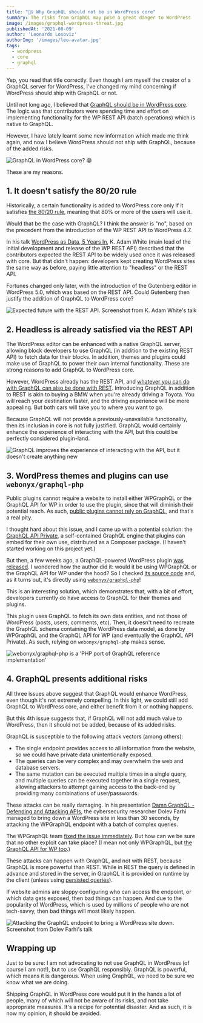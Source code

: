 ```yaml
---
title: "🙅‍♀️ Why GraphQL should not be in WordPress core"
summary: The risks from GraphQL may pose a great danger to WordPress
image: /images/graphql-wordpress-threat.jpg
publishedAt: '2021-08-09'
author: 'Leonardo Losoviz'
authorImg: '/images/leo-avatar.jpg'
tags:
  - wordpress
  - core
  - graphql
---
```


Yep, you read that title correctly. Even though I am myself the creator of a GraphQL server for WordPress, I've changed my mind concerning if WordPress should ship with GraphQL or not.

Until not long ago, I believed that [GraphQL should be in WordPress core](/blog/why-wordpress-should-have-a-graphql-api-in-core/). The logic was that contributors were spending time and effort on implementing functionality for the WP REST API (batch operations) which is native to GraphQL.

However, I have lately learnt some new information which made me think again, and now I believe WordPress should not ship with GraphQL, because of the added risks.

![GraphQL in WordPress core? 😁](/images/graphql-wordpress-threat.jpg "GraphQL in WordPress core? 😁")

These are my reasons.

## 1. It doesn't satisfy the 80/20 rule

Historically, a certain functionality is added to WordPress core only if it satisfies [the 80/20 rule](https://wordpress.org/about/philosophy/), meaning that 80% or more of the users will use it.

Would that be the case with GraphQL? I think the answer is "no", based on the precedent from the introduction of the WP REST API to WordPress 4.7.

In his talk [WordPress as Data, 5 Years In](https://youtu.be/OBVg5x8uQ6M), K. Adam White (main lead of the initial development and release of the WP REST API) described that the contributors expected the REST API to be widely used once it was released with core. But that didn't happen: developers kept creating WordPress sites the same way as before, paying little attention to "headless" or the REST API.

Fortunes changed only later, with the introduction of the Gutenberg editor in WordPress 5.0, which was based on the REST API. Could Gutenberg then justify the addition of GraphQL to WordPress core?

![Expected future with the REST API. Screenshot from K. Adam White's talk](/images/society-if-wp-had-a-rest-api-video.png "Expected future with the REST API. Screenshot from K. Adam White's talk")

## 2. Headless is already satisfied via the REST API

The WordPress editor can be enhanced with a native GraphQL server, allowing block developers to use GraphQL (in addition to the existing REST API) to fetch data for their blocks. In addition, themes and plugins could make use of GraphQL to power their own internal functionality. These are strong reasons to add GraphQL to WordPress core.

However, WordPress already has the REST API, and [whatever you can do with GraphQL can also be done with REST](https://stepzen.com/blog/are-rest-and-graphql-different). Introducing GraphQL in addition to REST is akin to buying a BMW when you're already driving a Toyota. You will reach your destination faster, and the driving experience will be more appealing. But both cars will take you to where you want to go.

Because GraphQL will not provide a previously-unavailable functionality, then its inclusion in core is not fully justified. GraphQL would certainly enhance the experience of interacting with the API, but this could be perfectly considered plugin-land.

![GraphQL improves the experience of interacting with the API, but it doesn't create anything new](/images/graphiql.gif "GraphQL improves the experience of interacting with the API, but it doesn't create anything new")

## 3. WordPress themes and plugins can use `webonyx/graphql-php`

Public plugins cannot require a website to install either WPGraphQL or the GraphQL API for WP in order to use the plugin, since that will diminish their potential reach. As such, [public plugins cannot rely on GraphQL](https://www.smashingmagazine.com/2021/04/making-graphql-work-in-wordpress/#use-graphql-api-if-distributing-blocks-via-a-plugin), and that's a real pity.

I thought hard about this issue, and I came up with a potential solution: the [GraphQL API Private](https://github.com/GatoGraphQL/GatoGraphQL/issues/519), a self-contained GraphQL engine that plugins can embed for their own use, distributed as a Composer package. (I haven't started working on this project yet.)

But then, a few weeks ago, a GraphQL-powered WordPress plugin [was released](https://twitter.com/swashata/status/1418387987511996418). I wondered how the author did it: would it be using WPGraphQL or the GraphQL API for WP under the hood? So I checked [its source code](https://plugins.trac.wordpress.org/browser/wpeform-lite/trunk/inc/GraphQL/Schema.php?rev=2570462) and, as it turns out, it's directly using [`webonyx/graphql-php`](https://github.com/webonyx/graphql-php)!

This is an interesting solution, which demonstrates that, with a bit of effort, developers currently do have access to GraphQL for their themes and plugins.

This plugin uses GraphQL to fetch its own data entities, and not those of WordPress (posts, users, comments, etc). Then, it doesn't need to recreate the GraphQL schema containing the WordPress data model, as done by WPGraphQL and the GraphQL API for WP (and eventually the GraphQL API Private). As such, relying on `webonyx/graphql-php` makes sense.

![webonyx/graphql-php is a 'PHP port of GraphQL reference implementation'](/images/webonyx-graphql-php.png "webonyx/graphql-php is a 'PHP port of GraphQL reference implementation'")

## 4. GraphQL presents additional risks

All three issues above suggest that GraphQL would enhance WordPress, even though it's not extremely compelling. In this light, we could still add GraphQL to WordPress core, and either benefit from it or nothing happens.

But this 4th issue suggests that, if GraphQL will not add much value to WordPress, then it should not be added, because of its added risks.

GraphQL is susceptible to the following attack vectors (among others):

- The single endpoint provides access to all information from the website, so we could have private data unintentionally exposed.
- The queries can be very complex and may overwhelm the web and database servers.
- The same mutation can be executed multiple times in a single query, and multiple queries can be executed together in a single request, allowing attackers to attempt gaining access to the back-end by providing many combinations of user/passwords.

These attacks can be really damaging. In his presentation [Damn GraphQL - Defending and Attacking APIs](https://www.youtube.com/watch?v=EVRf708-zq4), the cybersecurity researcher Dolev Farhi managed to bring down a WordPress site in less than 30 seconds, by attacking the WPGraphQL endpoint with a batch of complex queries.

The WPGraphQL team [fixed the issue immediately](https://github.com/wp-graphql/wp-graphql/releases/tag/v1.3.6). But how can we be sure that no other exploit can take place? (I mean not only WPGraphQL, but [the GraphQL API for WP too](https://github.com/GatoGraphQL/GatoGraphQL/issues/865).)

These attacks can happen with GraphQL, and not with REST, because GraphQL is more powerful than REST. While in REST the query is defined in advance and stored in the server, in GraphQL it is provided on runtime by the client (unless using [persisted queries](/guides/special-features/persisted-queries)).

If website admins are sloppy configuring who can access the endpoint, or which data gets exposed, then bad things can happen. And due to the popularity of WordPress, which is used by millions of people who are not tech-savvy, then bad things will most likely happen.

![Attacking the GraphQL endpoint to bring a WordPress site down. Screenshot from Dolev Farhi's talk](/images/damn-graphql-video.png "Attacking the GraphQL endpoint to bring a WordPress site down. Screenshot from Dolev Farhi's talk")

## Wrapping up

Just to be sure: I am not advocating to not use GraphQL in WordPress (of course I am not!), but to use GraphQL responsibly. GraphQL is powerful, which means it is dangerous. When using GraphQL, we need to be sure we know what we are doing.

Shipping GraphQL in WordPress core would put it in the hands a lot of people, many of which will not be aware of its risks, and not take appropriate measures. It's a recipe for potential disaster. And as such, it is now my opinion, it should be avoided.
